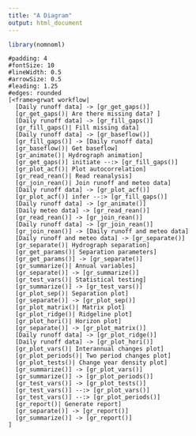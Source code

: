 ```yaml
---
title: "A Diagram"
output: html_document
---
```


```r
library(nomnoml)
```

```nomnoml
#padding: 4
#fontSize: 10
#lineWidth: 0.5
#arrowSize: 0.5
#leading: 1.25
#edges: rounded
[<frame>grwat workflow|
  [Daily runoff data] -> [gr_get_gaps()]
  [gr_get_gaps()| Are there missing data? ]
  [Daily runoff data] -> [gr_fill_gaps()]
  [gr_fill_gaps()| Fill missing data]
  [Daily runoff data] -> [gr_baseflow()]
  [gr_fill_gaps()] -> [Daily runoff data]
  [gr_baseflow()| Get baseflow]
  [gr_animate()| Hydrograph animation]
  [gr_get_gaps()] initiate --:> [gr_fill_gaps()]
  [gr_plot_acf()| Plot autocorrelation]
  [gr_read_rean()| Read reanalysis]
  [gr_join_rean()| Join runoff and meteo data]
  [Daily runoff data] -> [gr_plot_acf()]
  [gr_plot_acf()] infer --:> [gr_fill_gaps()]
  [Daily runoff data] -> [gr_animate()]
  [Daily meteo data] -> [gr_read_rean()]
  [gr_read_rean()] -> [gr_join_rean()]
  [Daily runoff data] -> [gr_join_rean()]
  [gr_join_rean()] -> [Daily runoff and meteo data]
  [Daily runoff and meteo data] -> [gr_separate()]
  [gr_separate()| Hydrograph separation]
  [gr_get_params()| Separation parameters]
  [gr_get_params()] -> [gr_separate()]
  [gr_summarize()| Annual variables]
  [gr_separate()] -> [gr_summarize()]
  [gr_test_vars()| Statistical testing]
  [gr_summarize()] -> [gr_test_vars()]
  [gr_plot_sep()| Separation plot]
  [gr_separate()] -> [gr_plot_sep()]
  [gr_plot_matrix()| Matrix plot]
  [gr_plot_ridge()| Ridgeline plot]
  [gr_plot_hori()| Horizon plot]
  [gr_separate()] -> [gr_plot_matrix()]
  [Daily runoff data] -> [gr_plot_ridge()]
  [Daily runoff data] -> [gr_plot_hori()]
  [gr_plot_vars()| Interannual changes plot]
  [gr_plot_periods()| Two period changes plot]
  [gr_plot_tests()| Change year density plot]
  [gr_summarize()] -> [gr_plot_vars()]
  [gr_summarize()] -> [gr_plot_periods()]
  [gr_test_vars()] -> [gr_plot_tests()]
  [gr_test_vars()] --:> [gr_plot_vars()]
  [gr_test_vars()] --:> [gr_plot_periods()]
  [gr_report()| Generate report]
  [gr_separate()] -> [gr_report()]
  [gr_summarize()] -> [gr_report()]
]
```